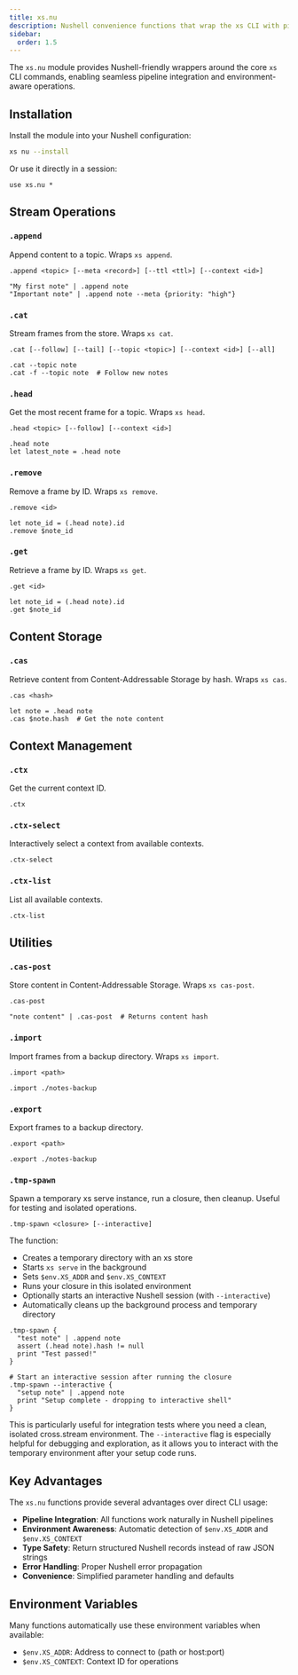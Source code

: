 ```yaml
---
title: xs.nu
description: Nushell convenience functions that wrap the xs CLI with pipeline-friendly interfaces
sidebar:
  order: 1.5
---
```



The `xs.nu` module provides Nushell-friendly wrappers around the core `xs` CLI commands, enabling seamless pipeline integration and environment-aware operations.

## Installation

Install the module into your Nushell configuration:

```sh
xs nu --install
```

Or use it directly in a session:

```nushell
use xs.nu *
```

## Stream Operations

### `.append`

Append content to a topic. Wraps <Link to="/reference/cli#append">`xs append`</Link>.

```nushell
.append <topic> [--meta <record>] [--ttl <ttl>] [--context <id>]
```

```nushell
"My first note" | .append note
"Important note" | .append note --meta {priority: "high"}
```

### `.cat`

Stream frames from the store. Wraps <Link to="/reference/cli#cat">`xs cat`</Link>.

```nushell
.cat [--follow] [--tail] [--topic <topic>] [--context <id>] [--all]
```

```nushell
.cat --topic note
.cat -f --topic note  # Follow new notes
```

### `.head`

Get the most recent frame for a topic. Wraps <Link to="/reference/cli#head">`xs head`</Link>.

```nushell
.head <topic> [--follow] [--context <id>]
```

```nushell
.head note
let latest_note = .head note
```

### `.remove`

Remove a frame by ID. Wraps <Link to="/reference/cli#remove">`xs remove`</Link>.

```nushell
.remove <id>
```

```nushell
let note_id = (.head note).id
.remove $note_id
```

### `.get`

Retrieve a frame by ID. Wraps <Link to="/reference/cli#get">`xs get`</Link>.

```nushell
.get <id>
```

```nushell
let note_id = (.head note).id
.get $note_id
```

## Content Storage

### `.cas`

Retrieve content from Content-Addressable Storage by hash. Wraps <Link to="/reference/cli#cas">`xs cas`</Link>.

```nushell
.cas <hash>
```

```nushell
let note = .head note
.cas $note.hash  # Get the note content
```

## Context Management

### `.ctx`

Get the current context ID.

```nushell
.ctx
```

### `.ctx-select`

Interactively select a context from available contexts.

```nushell
.ctx-select
```

### `.ctx-list`

List all available contexts.

```nushell
.ctx-list
```

## Utilities

### `.cas-post`

Store content in Content-Addressable Storage. Wraps <Link to="/reference/cli#cas-post">`xs cas-post`</Link>.

```nushell
.cas-post
```

```nushell
"note content" | .cas-post  # Returns content hash
```

### `.import`

Import frames from a backup directory. Wraps <Link to="/reference/cli#import">`xs import`</Link>.

```nushell
.import <path>
```

```nushell
.import ./notes-backup
```

### `.export`

Export frames to a backup directory.

```nushell
.export <path>
```

```nushell
.export ./notes-backup
```

### `.tmp-spawn`

Spawn a temporary xs serve instance, run a closure, then cleanup. Useful for testing and isolated operations.

```nushell
.tmp-spawn <closure> [--interactive]
```

The function:
- Creates a temporary directory with an xs store
- Starts `xs serve` in the background
- Sets `$env.XS_ADDR` and `$env.XS_CONTEXT` 
- Runs your closure in this isolated environment
- Optionally starts an interactive Nushell session (with `--interactive`)
- Automatically cleans up the background process and temporary directory

```nushell
.tmp-spawn {
  "test note" | .append note
  assert (.head note).hash != null
  print "Test passed!"
}

# Start an interactive session after running the closure
.tmp-spawn --interactive {
  "setup note" | .append note
  print "Setup complete - dropping to interactive shell"
}
```

This is particularly useful for integration tests where you need a clean, isolated cross.stream environment. The `--interactive` flag is especially helpful for debugging and exploration, as it allows you to interact with the temporary environment after your setup code runs.

## Key Advantages

The `xs.nu` functions provide several advantages over direct CLI usage:

- **Pipeline Integration**: All functions work naturally in Nushell pipelines
- **Environment Awareness**: Automatic detection of `$env.XS_ADDR` and `$env.XS_CONTEXT`
- **Type Safety**: Return structured Nushell records instead of raw JSON strings
- **Error Handling**: Proper Nushell error propagation
- **Convenience**: Simplified parameter handling and defaults

## Environment Variables

Many functions automatically use these environment variables when available:

- `$env.XS_ADDR`: Address to connect to (path or host:port)
- `$env.XS_CONTEXT`: Context ID for operations